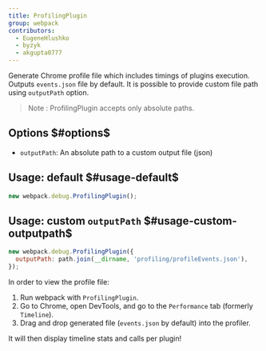 ```yaml
---
title: ProfilingPlugin
group: webpack
contributors:
  - EugeneHlushko
  - byzyk
  - akgupta0777
---
```


Generate Chrome profile file which includes timings of plugins execution. Outputs `events.json` file by default. It is possible to provide custom file path using `outputPath` option.

> Note : ProfilingPlugin accepts only absolute paths.

## Options $#options$

- `outputPath`: An absolute path to a custom output file (json)

## Usage: default $#usage-default$

```js
new webpack.debug.ProfilingPlugin();
```

## Usage: custom `outputPath` $#usage-custom-outputpath$

```js
new webpack.debug.ProfilingPlugin({
  outputPath: path.join(__dirname, 'profiling/profileEvents.json'),
});
```

In order to view the profile file:

1. Run webpack with `ProfilingPlugin`.
2. Go to Chrome, open DevTools, and go to the `Performance` tab (formerly `Timeline`).
3. Drag and drop generated file (`events.json` by default) into the profiler.

It will then display timeline stats and calls per plugin!
